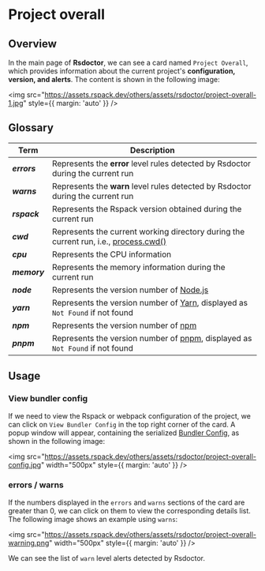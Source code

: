 # Project overall

## Overview

In the main page of **Rsdoctor**, we can see a card named `Project Overall`, which provides information about the current project's **configuration, version, and alerts**. The content is shown in the following image:

<img
  src="https://assets.rspack.dev/others/assets/rsdoctor/project-overall-1.jpg"
  style={{ margin: 'auto' }}
/>

## Glossary

| Term                 | Description                                                                                                                                                   |
| -------------------- | ------------------------------------------------------------------------------------------------------------------------------------------------------------- |
| <b><i>errors</i></b> | Represents the **error** level rules detected by Rsdoctor during the current run                                                                              |
| <b><i>warns</i></b>  | Represents the **warn** level rules detected by Rsdoctor during the current run                                                                               |
| <b><i>rspack</i></b> | Represents the Rspack version obtained during the current run                                                                                                 |
| <b><i>cwd</i></b>    | Represents the current working directory during the current run, i.e., [process.cwd()](https://nodejs.org/dist/latest-v22.x/docs/api/process.html#processcwd) |
| <b><i>cpu</i></b>    | Represents the CPU information                                                                                                                                |
| <b><i>memory</i></b> | Represents the memory information during the current run                                                                                                      |
| <b><i>node</i></b>   | Represents the version number of [Node.js](https://nodejs.org/)                                                                                               |
| <b><i>yarn</i></b>   | Represents the version number of [Yarn](https://yarnpkg.com/), displayed as `Not Found` if not found                                                          |
| <b><i>npm</i></b>    | Represents the version number of [npm](https://www.npmjs.com/)                                                                                                |
| <b><i>pnpm</i></b>   | Represents the version number of [pnpm](https://pnpm.io/), displayed as `Not Found` if not found                                                              |

## Usage

### View bundler config

If we need to view the Rspack or webpack configuration of the project, we can click on `View Bundler Config` in the top right corner of the card. A popup window will appear, containing the serialized [Bundler Config](https://webpack.js.org/configuration/), as shown in the following image:

<img
  src="https://assets.rspack.dev/others/assets/rsdoctor/project-overall-config.jpg"
  width="500px"
  style={{ margin: 'auto' }}
/>

### errors / warns

If the numbers displayed in the `errors` and `warns` sections of the card are greater than 0, we can click on them to view the corresponding details list. The following image shows an example using `warns`:

<img
  src="https://assets.rspack.dev/others/assets/rsdoctor/project-overall-warning.png"
  width="500px"
  style={{ margin: 'auto' }}
/>

We can see the list of `warn` level alerts detected by Rsdoctor.
